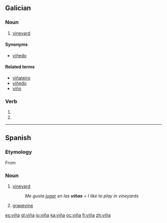 {{DEFAULTSORT:vina}}
{{also|vina}}
==Galician==

===Noun===
{{gl-noun|f}}

# [[vineyard]]

====Synonyms====
* {{sense|vineyard}} [[viñedo]]

====Related terms====
* [[viñateiro]]
* [[viñedo]]
* [[viño]]

===Verb===
{{gl-verb-form}}

# {{conjugation of|[[vir#Galician|vir]]||1|s|imperf|ind}}
# {{conjugation of|[[vir#Galician|vir]]||3|s|imperf|ind}}

----

==Spanish==

===Etymology===
From {{etyl|la|es}} {{term|vinea|lang=la}}

===Noun===
{{es-noun|f}}

# [[vineyard]]
#: ''Me gusta [[jugar]] en las '''viñas''''' = ''I like to play in vineyards''
# [[grapevine]]

[[es:viña]]
[[gl:viña]]
[[io:viña]]
[[ka:viña]]
[[oc:viña]]
[[fi:viña]]
[[zh:viña]]